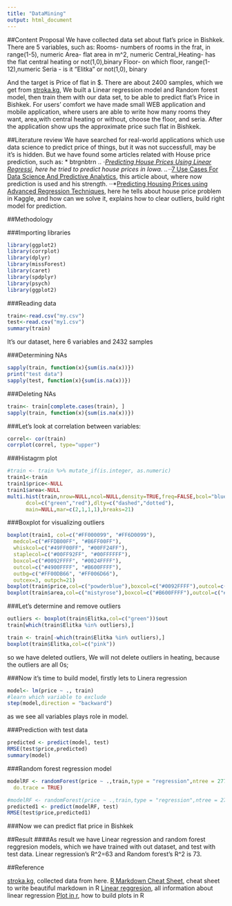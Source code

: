 ---
title: "DataMining"
output: html_document
---
##Content
Proposal
	We have collected data set about flat’s price in Bishkek. There are 5 variables, such  as: 
Rooms- numbers of rooms in the frat, in range(1-5), numeric
Area- flat area in m^2, numeric
Central_Heating- has the flat central heating or not(1,0),binary
Floor- on which floor, range(1-12),numeric
Seria - is it “Elitka” or not(1,0), binary

And the target is Price of flat in $.
There are about 2400 samples, which we get from [stroka.kg](https://stroka.kg/kupit-kvartiru/), We built a Linear regression model and Random forest model, then train them with our data set, to be able to predict flat’s Price in Bishkek. For users' comfort we have made small WEB application and mobile application, where users are able to write how many rooms they want, area,with central heating or without, choose the floor, and seria. After the application show ups the approximate price such flat in Bishkek.

##Literature review
We have searched for real-world applications which use data science to predict price of things, but it was not successfull, may be it's is hidden. But we have found some articles related with House price prediction, such as:
* btrgnbtrn
.. ⋅*[Predicting House Prices Using Linear Regressi](https://medium.com/africa-creates/predicting-house-prices-using-linear-regression-fe699d091e04), here he tried to predict house prices in Iowa.
..⋅⋅*[7 Use Cases For Data Science And Predictive Analytics](https://towardsdatascience.com/7-use-cases-for-data-science-and-predictive-analytics-e3616e9331f9), this article about, where now prediction is used and his strength.
⋅⋅*[Predicting Housing Prices using Advanced Regression Techniques](https://towardsdatascience.com/predicting-housing-prices-using-advanced-regression-techniques-8dba539f9abe), here he tells about house price problem in Kaggle, and how can we solve it, explains how to clear outliers, build right model for prediction.

##Methodology

###Importing libraries
```{r message=FALSE, warning=FALSE, paged.print=FALSE, results='hide'}
library(ggplot2)
library(corrplot)
library(dplyr)
library(missForest)
library(caret)
library(spdplyr)
library(psych)
library(ggplot2)
```

###Reading data
```{r}

train<-read.csv("my.csv")
test<-read.csv("my1.csv")
summary(train)

```
It's our dataset, here 6 variables and 2432 samples

###Determining NAs
```{r}
sapply(train, function(x){sum(is.na(x))})
print("test data")
sapply(test, function(x){sum(is.na(x))})

```

###Deleting NAs
```{r}
train<- train[complete.cases(train), ]
sapply(train, function(x){sum(is.na(x))})

```

###Let's look at correlation between variables:
```{r}
correl<- cor(train) 
corrplot(correl, type="upper")
```

###Histagrm plot

```{r}
#train <- train %>% mutate_if(is.integer, as.numeric)
train1<-train
train1$price<-NULL
train1$area<-NULL
multi.hist(train,nrow=NULL,ncol=NULL,density=TRUE,freq=FALSE,bcol="blue",
      dcol=c("green","red"),dlty=c("dashed","dotted"),
      main=NULL,mar=c(2,1,1,1),breaks=21)
```

###Boxplot for visualizing outliers

```{r}
boxplot(train1, col=c("#FF000099", "#FF6D0099"), 
  medcol=c("#FFDB00FF", "#B6FF00FF"), 
  whiskcol=c("#49FF00FF", "#00FF24FF"), 
  staplecol=c("#00FF92FF", "#00FFFFFF"), 
  boxcol=c("#0092FFFF", "#0024FFFF"), 
  outcol=c("#4900FFFF", "#B600FFFF"), 
  outbg=c("#FF00DB66", "#FF006D66"), 
  outcex=3, outpch=21)
boxplot(train$price,col=c("powderblue"),boxcol=c("#0092FFFF"),outcol=c("#4900FFFF"),outbg=c("#FF00DB66"))
boxplot(train$area,col=c("mistyrose"),boxcol=c("#B600FFFF"),outcol=c("#00FF24FF"),outbg=c("#49FF00FF"))

```

###Let's determine and remove outliers

```{r}
outliers <- boxplot(train$Elitka,col=c("green"))$out
train[which(train$Elitka %in% outliers),]
```

```{r}
train <- train[-which(train$Elitka %in% outliers),]
boxplot(train$Elitka,col=c("pink"))
```
so we have deleted outliers, We will not delete outliers in heating, because the outliers are all 0s;

###Now it's time to build model, firstly lets to Linera regression
```{r}
model<- lm(price ~ ., train)
#learn which variable to exclude
step(model,direction = "backward")

```
as we see all variables plays role in model.

###Prediction with test data
```{r}
predicted <- predict(model, test)
RMSE(test$price,predicted)
summary(model)
```

###Random forest regression model
```{r message=FALSE, warning=FALSE, include=FALSE, paged.print=FALSE, results='hide'}
modelRF <- randomForest(price ~ .,train,type = "regression",ntree = 277,
  do.trace = TRUE)
```

```{r}
#modelRF <- randomForest(price ~ .,train,type = "regression",ntree = 277, do.trace = TRUE)
predicted1 <- predict(modelRF, test)
RMSE(test$price,predicted1)
```

###Now we can predict flat price in Bishkek

##Result
####As result we have Linear regression and random forest reggresion models, which we have trained with out dataset, and test with test data. Linear regression's R^2=63 and Random forest's R^2 is 73.

##Reference

[stroka.kg](https://stroka.kg/kupit-kvartiru/), collected data from here.
[R Markdown Cheat Sheet](https://www.rstudio.com/wp-content/uploads/2015/02/rmarkdown-cheatsheet.pdf), cheat sheet to write beautiful markdown in R
[Linear reggresion](http://r-statistics.co/Linear-Regression.html), all information about linear regression
[Plot in r](https://rdrr.io/r/graphics/boxplot.matrix.html#heading-3), how to build plots in R




